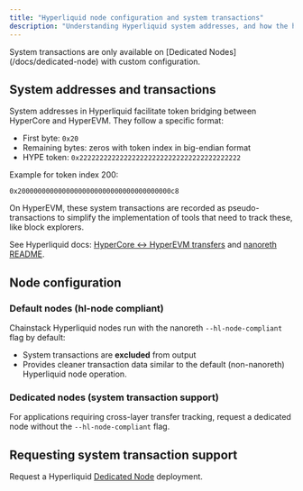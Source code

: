 ```yaml
---
title: "Hyperliquid node configuration and system transactions"
description: "Understanding Hyperliquid system addresses, and how the hl-node compliant flag affects transaction visibility, and availabilty on Chainstack."
---
```


<Note>
System transactions are only available on [Dedicated Nodes](/docs/dedicated-node) with custom configuration.
</Note>

## System addresses and transactions

System addresses in Hyperliquid facilitate token bridging between HyperCore and HyperEVM. They follow a specific format:
- First byte: `0x20`
- Remaining bytes: zeros with token index in big-endian format
- HYPE token: `0x2222222222222222222222222222222222222222`

Example for token index 200:
```
0x20000000000000000000000000000000000000c8
```

On HyperEVM, these system transactions are recorded as pseudo-transactions to simplify the implementation of tools that need to track these, like block explorers.

See Hyperliquid docs: [HyperCore ↔ HyperEVM transfers](https://hyperliquid.gitbook.io/hyperliquid-docs/for-developers/hyperevm/hypercore-less-than-greater-than-hyperevm-transfers) and [nanoreth README](https://github.com/hl-archive-node/nanoreth).

## Node configuration

### Default nodes (hl-node compliant)

Chainstack Hyperliquid nodes run with the nanoreth `--hl-node-compliant` flag by default:
- System transactions are **excluded** from output
- Provides cleaner transaction data similar to the default (non-nanoreth) Hyperliquid node operation.

### Dedicated nodes (system transaction support)

For applications requiring cross-layer transfer tracking, request a dedicated node without the `--hl-node-compliant` flag.

## Requesting system transaction support

Request a Hyperliquid [Dedicated Node](/docs/dedicated-node) deployment.